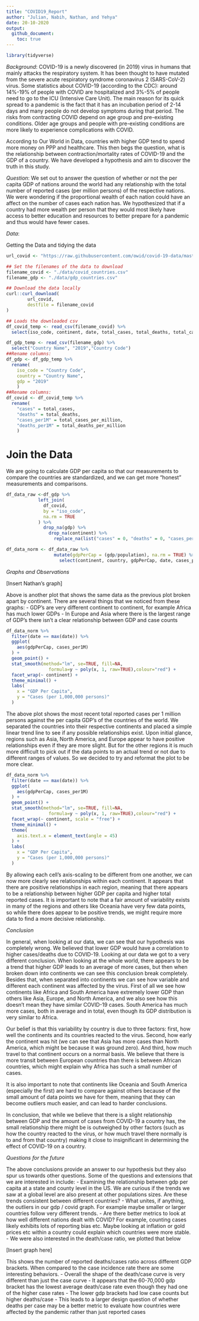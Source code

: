 ```yaml
---
title: "COVID19_Report"
author: "Julian, Nabih, Nathan, and Yehya"
date: 20-10-2020
output:
  github_document:
    toc: true
---
```


```r
library(tidyverse)
```

<!-- -------------------------------------------------- -->
*Background*:
COVID-19 is a newly discovered (in 2019) virus in humans that mainly attacks the respiratory system. It has been thought to have mutated from the severe acute respiratory syndrome coronavirus 2 (SARS-CoV-2) virus. Some statistics about COVID-19 (according to the CDC): around 14%-19% of people with COVID are hospitalized and 3%-5% of people need to go to the ICU (Intensive Care Unit). The main reason for its quick spread to a pandemic is the fact that it has an incubation period of 2-14 days and many people do not develop symptoms during that period. The risks from contracting COVID depend on age group and pre-existing conditions. Older age groups and people with pre-existing conditions are more likely to experience complications with COVID.

According to Our World in Data, countries with higher GDP tend to spend more money on PPP and healthcare. This then begs the question, what is the relationship between contraction/mortality rates of COVID-19 and the GDP of a country. We have developed a hypothesis and aim to discover the truth in this study.

<!-- -------------------------------------------------- -->
*Question*:
We set out to answer the question of whether or not the per capita GDP of nations around the world had any relationship with the total number of reported cases (per million persons) of the respective nations. We were wondering if the proportional wealth of each nation could have an affect on the number of cases each nation has. We hypothesized that if a country had more wealth per person that they would most likely have access to better education and resources to better prepare for a pandemic and thus would have fewer cases.

<!-- -------------------------------------------------- -->
*Data*:

Getting the Data and tidying the data
<!------------------------------------------------------>
```r
url_covid <- "https://raw.githubusercontent.com/owid/covid-19-data/master/public/data/owid-covid-data.csv"

## Set the filenames of the data to download
filename_covid <- "./data/covid_countries.csv"
filename_gdp <- "./data/gdp_countries.csv"

## Download the data locally
curl::curl_download(
        url_covid,
        destfile = filename_covid
)

## Loads the downloaded csv
df_covid_temp <- read_csv(filename_covid) %>% 
  select(iso_code, continent, date, total_cases, total_deaths, total_cases_per_million, total_deaths_per_million, population)

df_gdp_temp <- read_csv(filename_gdp) %>% 
  select("Country Name", "2019","Country Code")
##Rename columns:
df_gdp <- df_gdp_temp %>% 
  rename(
    iso_code = "Country Code",
    country = "Country Name",
    gdp = "2019"
    )
##Rename columns:
df_covid <- df_covid_temp %>% 
  rename(
    "cases" = total_cases,
    "deaths" = total_deaths,
    "cases_per1M" = total_cases_per_million,
    "deaths_per1M" = total_deaths_per_million
    )
```

# Join the Data
<!-- -------------------------------------------------- -->
We are going to calculate GDP per capita so that our measurements to compare the countries are standardized, and we can get more "honest" measurements and comparisons.
```r

df_data_raw <-df_gdp %>%
            left_join(
              df_covid,
              by = "iso_code",
              na.rm = TRUE
            ) %>% 
              drop_na(gdp) %>% 
                drop_na(continent) %>% 
                  replace_na(list("cases" = 0, "deaths" = 0, "cases_per1M" = 0,  "deaths_per1M" = 0))

df_data_norm <- df_data_raw %>% 
                  mutate(gdpPerCap = (gdp/population), na.rm = TRUE) %>% 
                    select(continent, country, gdpPerCap, date, cases_per1M, deaths_per1M)
```

<!-- -------------------------------------------------- -->
*Graphs and Observations*

[Insert Nathan's graph]

Above is another plot that shows the same data as the previous plot broken apart by continent. There are several things that we noticed from these graphs:
- GDP’s are very different continent to continent, for example Africa has much lower GDPs 
- In Europe and Asia where there is the largest range of GDP’s there isn’t a clear relationship between GDP and case counts

```r
df_data_norm %>%
  filter(date == max(date)) %>% 
  ggplot(
    aes(gdpPerCap, cases_per1M)
  ) +
  geom_point() +
  stat_smooth(method="lm", se=TRUE, fill=NA,
                formula=y ~ poly(x, 1, raw=TRUE),colour="red") +
  facet_wrap(~ continent) +
  theme_minimal() +
  labs(
    x = "GDP Per Capita",
    y = "Cases (per 1,000,000 persons)"
  )
```

The above plot shows the most recent total reported cases per 1 million persons against the per capita GDP’s of the countries of the world. We separated the countries into their respective continents and placed a simple linear trend line to see if any possible relationships exist. Upon initial glance, regions such as Asia, North America, and Europe appear to have positive relationships even if they are more slight. But for the other regions it is much more difficult to pick out if the data points to an actual trend or not due to different ranges of values. So we decided to try and reformat the plot to be more clear.

``` r
df_data_norm %>%
  filter(date == max(date)) %>% 
  ggplot(
    aes(gdpPerCap, cases_per1M)
  ) +
  geom_point() +
  stat_smooth(method="lm", se=TRUE, fill=NA,
                formula=y ~ poly(x, 1, raw=TRUE),colour="red") +
  facet_wrap(~ continent, scale = "free") +
  theme_minimal() +
  theme(
    axis.text.x = element_text(angle = 45)
  ) +
  labs(
    x = "GDP Per Capita",
    y = "Cases (per 1,000,000 persons)"
  )
```

By allowing each cell’s axis-scaling to be different from one another, we can now more clearly see relationships within each continent. It appears that there are positive relationships in each region, meaning that there appears to be a relationship between higher GDP per capita and higher total reported cases. It is important to note that a fair amount of variability exists in many of the regions and others like Oceania have very few data points, so while there does appear to be positive trends, we might require more data to find a more decisive relationship.

<!-- -------------------------------------------------- -->
*Conclusion*

In general, when looking at our data, we can see that our hypothesis was completely wrong. We believed that lower GDP would have a correlation to higher cases/deaths due to COVID-19. Looking at our data we got to a very different conclusion. When looking at the whole world, there appears to be a trend that higher GDP leads to an average of more cases, but then when broken down into continents we can see this conclusion break completely. Besides that, when separated into continents we can see how variable and different each continent was affected by the virus. First of all we see how continents like Africa and South America have extremely lower GDP than others like Asia, Europe, and North America, and we also see how this doesn't mean they have similar COVID-19 cases. South America has much more cases, both in average and in total, even though its GDP distribution is very similar to Africa. 

Our belief is that this variability by country is due to three factors: first, how well the continents and its countries reacted to the virus. Second, how early the continent was hit (we can see that Asia has more cases than North America, which might be because it was ground zero). And third, how much travel to that continent occurs on a normal basis. We believe that there is more transit between European countries than there is between African countries, which might explain why Africa has such a small number of cases.

It is also important to note that continents like Oceania and South America (especially the first) are hard to compare against others because of the small amount of data points we have for them, meaning that they can become outliers much easier, and can lead to harder conclusions.

In conclusion, that while we believe that there is a slight relationship between GDP and the amount of cases from COVID-19 a country has, the small relationship there might be is outweighed by other factors (such as how the country reacted to the virus, or how much travel there normally is to and from that country) making it close to insignificant in determining the effect of COVID-19 on a country.

<!-- -------------------------------------------------- -->
*Questions for the future*

The above conclusions provide an answer to our hypothesis but they also spur us towards other questions. Some of the questions and extensions that we are interested in include:
-  Examining the relationship between gdp per capita at a state and county level in the US. We are curious if the trends we saw at a global level are also present at other populations sizes. Are these trends consistent between different countries?
- What unites, if anything, the outliers in our gdp / covid graph. For example maybe smaller or larger countries follow very different trends.
- Are there better metrics to look at how well different nations dealt with COVID? For example, counting cases likely exhibits lots of reporting bias etc. Maybe looking at inflation or gold prices etc within a country could explain which countries were more stable.
- We were also interested in the death/case ratio, we plotted that below

[Insert graph here]

This shows the number of reported deaths/cases ratio across different GDP brackets. When compared to the case incidence rate there are some interesting behaviors.
- Overall the shape of the death/case curve is very different than just the case curve
- It appears that the 60-70,000 gdp bracket has the lowest average death/case rate even though they had one of the higher case rates
- The lower gdp brackets had low case counts but higher deaths/case
- This leads to a larger design question of whether deaths per case may be a better metric to evaluate how countries were affected by the pandemic rather than just reported cases




